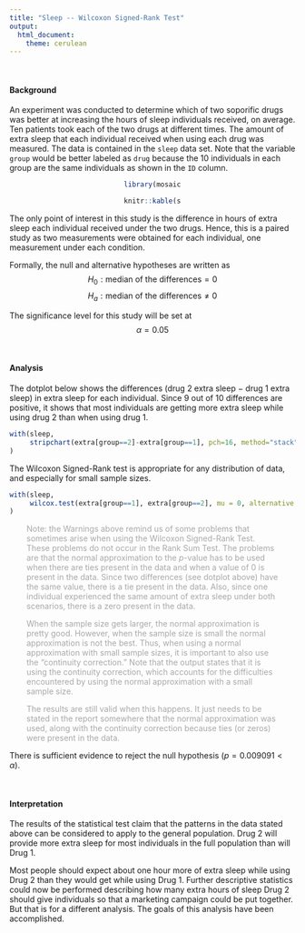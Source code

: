 ```yaml
---
title: "Sleep -- Wilcoxon Signed-Rank Test"
output: 
  html_document:
    theme: cerulean
---
```


<br />

#### Background

An experiment was conducted to determine which of two soporific drugs was better at increasing the hours of sleep individuals received, on average. Ten patients took each of the two drugs at different times. The amount of extra sleep that each individual received when using each drug was measured. The data is contained in the `sleep` data set. Note that the variable `group` would be better labeled as `drug` because the 10 individuals in each group are the same individuals as shown in the `ID` column.

<div style="padding-left:40%; padding-right:40%;">

```r
library(mosaic)
```

```r
knitr::kable(sleep)
```

</div>

The only point of interest in this study is the difference in hours of extra sleep each individual received under the two drugs. Hence, this is a paired study as two measurements were obtained for each individual, one measurement under each condition.

Formally, the null and alternative hypotheses are written as
$$
  H_0: \text{median of the differences} = 0
$$
$$
  H_a: \text{median of the differences} \neq 0
$$

The significance level for this study will be set at
$$
  \alpha = 0.05
$$

<br />

#### Analysis

The dotplot below shows the differences (drug 2 extra sleep $-$ drug 1 extra sleep) in extra sleep for each individual. Since 9 out of 10 differences are positive, it shows that most individuals are getting more extra sleep while using drug 2 than when using drug 1.

```r
with(sleep,
     stripchart(extra[group==2]-extra[group==1], pch=16, method="stack")
)
```

The Wilcoxon Signed-Rank test is appropriate for any distribution of data, and especially for small sample sizes. 

```r
with(sleep,
     wilcox.test(extra[group==1], extra[group==2], mu = 0, alternative = "two.sided", paired = TRUE, conf.level = 0.95)
)
```

<div style="padding-left:30px; padding-right:30px; color:#a8a8a8;">

Note: the Warnings above remind us of some problems that sometimes arise when using the Wilcoxon Signed-Rank Test. These problems do not occur in the Rank Sum Test. The problems are that the normal approximation to the $p$-value has to be used when there are ties present in the data and when a value of 0 is present in the data. Since two differences (see dotplot above) have the same value, there is a tie present in the data. Also, since one individual experienced the same amount of extra sleep under both scenarios, there is a zero present in the data. 

When the sample size gets larger, the normal approximation is pretty good. However, when the sample size is small the normal approximation is not the best. Thus, when using a normal approximation with small sample sizes, it is important to also use the "continuity correction." Note that the output states that it is using the continuity correction, which accounts for the difficulties encountered by using the normal approximation with a small sample size. 

The results are still valid when this happens. It just needs to be stated in the report somewhere that the normal approximation was used, along with the continuity correction because ties (or zeros) were present in the data.

</div>

There is sufficient evidence to reject the null hypothesis ($p = 0.009091 < \alpha$).

<br />

#### Interpretation

The results of the statistical test claim that the patterns in the data stated above can be considered to apply to the general population. Drug 2 will provide more extra sleep for most individuals in the full population than will Drug 1. 

Most people should expect about one hour more of extra sleep while using Drug 2 than they would get while using Drug 1. Further descriptive statistics could now be performed describing how many extra hours of sleep Drug 2 should give individuals so that a marketing campaign could be put together. But that is for a different analysis. The goals of this analysis have been accomplished.



